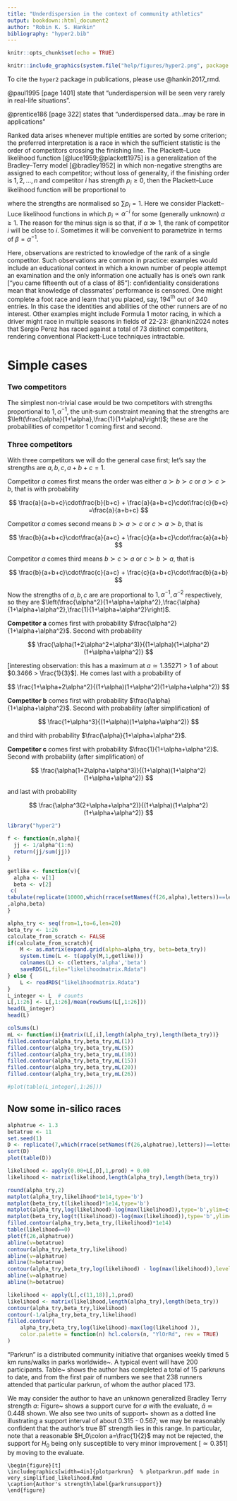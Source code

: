 ```yaml
---
title: "Underdispersion in the context of community athletics"
output: bookdown::html_document2
author: "Robin K. S. Hankin"
bibliography: "hyper2.bib"
---
```


```r
knitr::opts_chunk$set(echo = TRUE)
```

```r
knitr::include_graphics(system.file("help/figures/hyper2.png", package = "hyper2"))
```

To cite the `hyper2` package in publications, please use @hankin2017_rmd.

@paul1995 [page 1401] state that "underdispersion will be seen very
rarely in real-life situations".

@prentice186 [page 322] states that "underdispersed data...may be rare
in applications"

Ranked data arises whenever multiple entities are sorted by some
criterion; the preferred interpretation is a race in which the
sufficient statistic is the order of competitors crossing the
finishing line.  The Plackett--Luce likelihood function
[@luce1959;@plackett1975] is a generalization of the Bradley--Terry
model [@bradley1952] in which non-negative strengths are assigned to
each competitor; without loss of generality, if the finishing order is
$1,2,\ldots,n$ and competitor $i$ has strength $p_i\geqslant 0$, then
the Plackett--Luce likelihood function will be proportional to

\begin{equation}\label{plackettluce}
\prod_{i=1}^n\frac{p_i}{\sum_{j=i}^np_j}
\end{equation}

\noindent where the strengths are normalised so $\sum p_i=1$.  Here we
consider Plackett--Luce likelihood functions in which
$p_i\propto\alpha^{-i}$ for some (generally unknown) $\alpha\geqslant
1$.  The reason for the minus sign is so that, if $\alpha\gg 1$, the
rank of competitor $i$ will be close to $i$.  Sometimes it will be
convenient to parametrize in terms of $\beta=\alpha^{-1}$.

Here, observations are restricted to knowledge of the rank of a single
competitor.  Such observations are common in practice: examples would
include an educational context in which a known number of people
attempt an examination and the only information one actually has is
one's own rank ["you came fifteenth out of a class of 85"]:
confidentiality considerations mean that knowledge of classmates'
performance is censored.  One might complete a foot race and learn
that you placed, say, 194${}^\mathrm{th}$ out of 340 entries.  In this
case the identities and abilities of the other runners are of no
interest.  Other examples might include Formula 1 motor racing, in
which a driver might race in multiple seasons in fields of 22-23:
@hankin2024 notes that Sergio Perez has raced against a total of 73
distinct competitors, rendering conventional Plackett-Luce techniques
intractable.

# Simple cases


### Two competitors {-}
The simplest non-trivial case would be two competitors with strengths
proportional to $1,\alpha^{-1}$, the unit-sum constraint meaning that
the strengths are
$\left(\frac{\alpha}{1+\alpha},\frac{1}{1+\alpha}\right)$; these are
the probabilities of competitor 1 coming first and second.

### Three competitors {-}

With three competitors we will do the general case first; let's say
the strengths are $a,b,c, a+b+c=1$.

Competitor $a$ comes first means the order was either $a\succ b\succ
c$ or $a\succ c\succ b$, that is with probability

$$
\frac{a}{a+b+c}\cdot\frac{b}{b+c} + 
\frac{a}{a+b+c}\cdot\frac{c}{b+c}
=\frac{a}{a+b+c}
$$

Competitor $a$ comes second means $b\succ a\succ c$ or $c\succ a\succ b$, that is

$$
\frac{b}{a+b+c}\cdot\frac{a}{a+c} + 
\frac{c}{a+b+c}\cdot\frac{a}{a+b}
$$

Competitor $a$ comes third means $b\succ c\succ a$ or $c\succ b\succ a$, that is

$$
\frac{b}{a+b+c}\cdot\frac{c}{a+c} + 
\frac{c}{a+b+c}\cdot\frac{b}{a+b}
$$


Now the strengths of $a,b,c$ are are proportional to
$1,\alpha^{-1},\alpha^{-2}$ respectively, so they are
$\left(\frac{\alpha^2}{1+\alpha+\alpha^2},\frac{\alpha}{1+\alpha+\alpha^2},\frac{1}{1+\alpha+\alpha^2}\right)$.



**Competitor ${\mathbf a}$** comes first with probability
$\frac{\alpha^2}{1+\alpha+\alpha^2}$.  Second with probability

$$
\frac{\alpha(1+2\alpha^2+\alpha^3)}{(1+\alpha)(1+\alpha^2)(1+\alpha+\alpha^2)}
$$

[interesting observation: this has a maximum at $a\simeq 1.35271>1$ of
about $0.3466 > \frac{1}{3}$].  He comes last with a probability of

$$
\frac{1+\alpha+2\alpha^2}{(1+\alpha)(1+\alpha^2)(1+\alpha+\alpha^2)}
$$


**Competitor ${\mathbf b}$** comes first with probability
$\frac{\alpha}{1+\alpha+\alpha^2}$.  Second with probability (after
simplification) of

$$
\frac{1+\alpha^3}{(1+\alpha)(1+\alpha+\alpha^2)}
$$

and third with probability $\frac{\alpha}{1+\alpha+\alpha^2}$.

**Competitor ${\mathbf c}$** comes first with probability
$\frac{1}{1+\alpha+\alpha^2}$.  Second with probability (after
simplification) of  

$$
\frac{\alpha(1+2\alpha+\alpha^3)}{(1+\alpha)(1+\alpha^2)(1+\alpha+\alpha^2)}
$$


and last with probability

$$
\frac{\alpha^3(2+\alpha+\alpha^2)}{(1+\alpha)(1+\alpha^2)(1+\alpha+\alpha^2)}
$$



```r
library("hyper2")

f <- function(n,alpha){
  jj <- 1/alpha^(1:n)
  return(jj/sum(jj))
}

getlike <- function(v){
  alpha <- v[1]
  beta <- v[2]
 c(
tabulate(replicate(10000,which(rrace(setNames(f(26,alpha),letters))==letters[beta])),nbins=26)
,alpha,beta)
}
```

```r
alpha_try <- seq(from=1,to=6,len=20)
beta_try <- 1:26
calculate_from_scratch <- FALSE
if(calculate_from_scratch){
    M <- as.matrix(expand.grid(alpha=alpha_try, beta=beta_try))
    system.time(L <- t(apply(M,1,getlike)))
    colnames(L) <- c(letters,'alpha','beta')
    saveRDS(L,file="likelihoodmatrix.Rdata")
} else {
    L <- readRDS("likelihoodmatrix.Rdata")
}
L_integer <- L  # counts
L[,1:26] <- L[,1:26]/mean(rowSums(L[,1:26]))
head(L_integer)
head(L)
```

```r
colSums(L)
mL <- function(i){matrix(L[,i],length(alpha_try),length(beta_try))}
filled.contour(alpha_try,beta_try,mL(1))
filled.contour(alpha_try,beta_try,mL(5))
filled.contour(alpha_try,beta_try,mL(10))
filled.contour(alpha_try,beta_try,mL(15))
filled.contour(alpha_try,beta_try,mL(20))
filled.contour(alpha_try,beta_try,mL(26))
```

```r
#plot(table(L_integer[,1:26]))
```

## Now some in-silico races

```r
alphatrue <- 1.3
betatrue <- 11 
set.seed(1)
D <- replicate(7,which(rrace(setNames(f(26,alphatrue),letters))==letters[betatrue]))
sort(D)
plot(table(D))
```

```r
likelihood <- apply(0.00+L[,D],1,prod) + 0.00
likelihood <- matrix(likelihood,length(alpha_try),length(beta_try))
```

```r
round(alpha_try,2)
matplot(alpha_try,likelihood*1e14,type='b')
matplot(beta_try,t(likelihood)*1e14,type='b')
matplot(alpha_try,log(likelihood)-log(max(likelihood)),type='b',ylim=c(-20,0))
matplot(beta_try,log(t(likelihood))-log(max(likelihood)),type='b',ylim=c(-20,0))
filled.contour(alpha_try,beta_try,(likelihood)*1e14)
table(likelihood==0)
plot(f(26,alphatrue))
abline(v=betatrue)
contour(alpha_try,beta_try,likelihood)
abline(v=alphatrue)
abline(h=betatrue)
contour(alpha_try,beta_try,log(likelihood) - log(max(likelihood)),levels=-(0:10))
abline(v=alphatrue)
abline(h=betatrue)
```



```r
likelihood <- apply(L[,c(11,18)],1,prod)
likelihood <- matrix(likelihood,length(alpha_try),length(beta_try))
contour(alpha_try,beta_try,likelihood)
contour(-1/alpha_try,beta_try,likelihood)
filled.contour(
    alpha_try,beta_try,log(likelihood)-max(log(likelihood )),
    color.palette = function(n) hcl.colors(n, "YlOrRd", rev = TRUE)
)

```

\subsection{Park run}

"Parkrun" is a distributed community initiative that organises
weekly timed 5 km runs/walks in parks worldwide~\cite{hindley2020}.  A
typical event will have 200 participants.  Table~\ref{parkruntable}
shows the author has completed a total of 15 parkruns to date, and
from the first pair of numbers we see that 238 runners attended that
particular parkrun, of whom the author placed 173.

\begin{table*}[t]
  \caption{Parkrun results}
\label{parkruntable}
\begin{tabular}{ccccccccccc}
\hline
rank    & 173 & 165 & 172 & 199 & 181 & 229 & 177 & 222 & 206 & 142 \\
runners & 238 & 238 & 196 & 242 & 242 & 318 & 259 & 305 & 297 & 241 \\ \\ \\
rank    & 118 & 224 & 128 & 115 & 183 &     &     &     &     &\\
runners & 179 & 338 & 203 & 245 & 254 &     &     &     &     &\\
\hline
\end{tabular}
\end{table*}


We may consider the author to have an unknown generalized Bradley
Terry strength $a$: Figure~\ref{parkrunsupport} shows a support curve
for $a$ with the evaluate, $\hat{a}\simeq 0.448$ shown.  We also see
two units of support~\cite{edwards1992} shown as a dotted line
illustrating a support interval of about 0.315 - 0.567; we may be
reasonably confident that the author's true BT strength lies in this
range.  In particular, note that a reasonable $H_0\colon
a=\frac{1}{2}$ may not be rejected, the support for $H_0$ being only
susceptible to very minor improvement [$\simeq 0.351$] by moving to
the evaluate.

```asis
\begin{figure}[t]
\includegraphics[width=4in]{plotparkrun}  % plotparkrun.pdf made in very_simplified_likelihood.Rmd
\caption{Author's strength\label{parkrunsupport}}
\end{figure}
```
